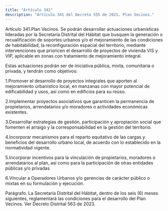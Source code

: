 ```yaml
---
title: "Artículo 341"
description: "Artículo 341 del Decreto 555 de 2021. Plan Vecinos."
---
```


Artículo 341.Plan Vecinos. Se podrán desarrollar actuaciones urbanísticas lideradas por la Secretaría Distrital del Hábitat que busquen la generación o recualificación de soportes urbanos y/o el mejoramiento de las condiciones de habitabilidad, la reconfiguración espacial del territorio, mediante intervenciones que prioricen el desarrollo de proyectos de vivienda VIS y VIP, aplicable en zonas con tratamiento de mejoramiento integral.
 
Estas actuaciones podrán ser de iniciativa pública, mixta, comunitaria o privada, y tendrán como objetivos:
 
1.Promover el desarrollo de proyectos integrales que aporten al mejoramiento urbanístico local, en manzanas con mayor potencial de edificabilidad y usos, así como en edificios para su reúso.
 
2.Implementar proyectos asociativos que garanticen la permanencia de propietarios, arrendatarios y/o moradores o actividades económicas existentes.
 
3.Desarrollar estrategias de gestión, participación y apropiación social que fomenten el arraigo y la corresponsabilidad en la gestión del territorio.
 
4.Incorporar mecanismos para el reparto equitativo de las cargas y beneficios del desarrollo urbano local, de acuerdo con lo establecido en la normatividad vigente.
 
5.Incorporar incentivos para la vinculación de propietarios, moradores o arrendatarios al plan, así como para la participación de otras entidades públicas y/o privadas
 
6.Vincular a Operadores Urbanos y/o gerencias de carácter público o mixtas en su formulación y ejecución.
 
Parágrafo. La Secretaría Distrital del Hábitat, dentro de los seis (6) meses siguientes, reglamentará las condiciones para el desarrollo del Plan Vecinos.
Ver Decreto Distrital 563 de 2023.
